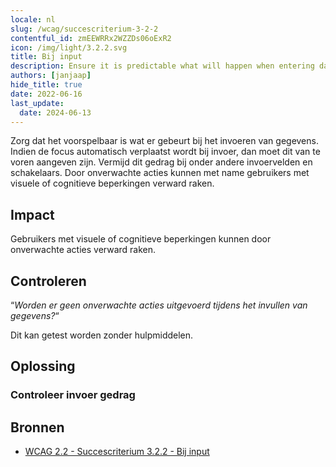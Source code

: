 ```yaml
---
locale: nl
slug: /wcag/succescriterium-3-2-2
contentful_id: zmEEWRRx2WZZDs06oExR2
icon: /img/light/3.2.2.svg
title: Bij input
description: Ensure it is predictable what will happen when entering data.
authors: [janjaap]
hide_title: true
date: 2022-06-16
last_update:
  date: 2024-06-13
---
```


<Hero
  title="Bij input"
  image="/img/light/3.2.2.svg"
  alt="WCAG 3.2.2 - Logo"
  prefix="Succescriterium 3.2.2"
  suffix="Niveau A"
/>

Zorg dat het voorspelbaar is wat er gebeurt bij het invoeren van gegevens. Indien de focus automatisch verplaatst wordt bij invoer, dan moet dit van te voren aangeven zijn. Vermijd dit gedrag bij onder andere invoervelden en schakelaars. Door onverwachte acties kunnen met name gebruikers met visuele of cognitieve beperkingen verward raken.

## Impact

Gebruikers met visuele of cognitieve beperkingen kunnen door onverwachte acties verward raken.

## Controleren

“*Worden er geen onverwachte acties uitgevoerd tijdens het invullen van gegevens?*“

Dit kan getest worden zonder hulpmiddelen.

## Oplossing

### Controleer invoer gedrag

<CodeSample id="input-predictable" locale="nl"/>

## Bronnen

- [WCAG 2.2 - Succescriterium 3.2.2 - Bij input](https://www.w3.org/Translations/WCAG22-nl/#bij-input)
